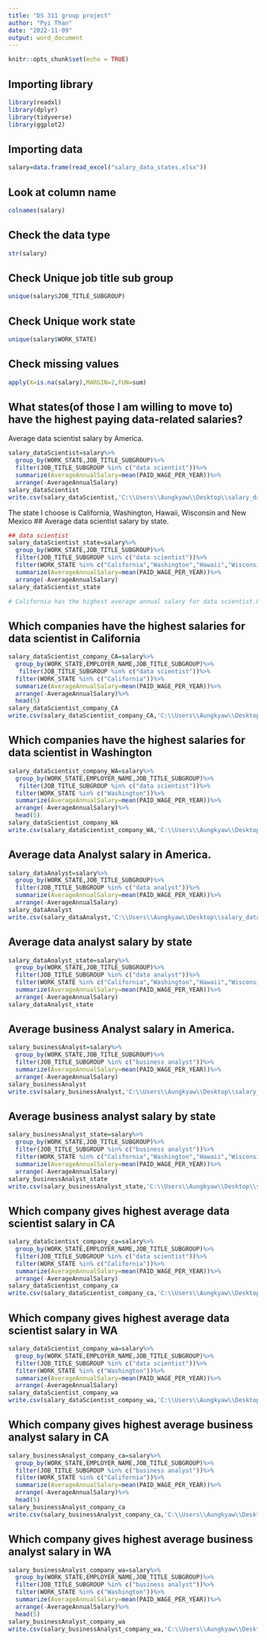 ```yaml
---
title: "DS 311 group project"
author: "Pyi Than"
date: "2022-11-09"
output: word_document
---
```


```r
knitr::opts_chunk$set(echo = TRUE)
```
## Importing library

```r
library(readxl)
library(dplyr)
library(tidyverse)
library(ggplot2)
```
## Importing data

```r
salary=data.frame(read_excel("salary_data_states.xlsx"))
```
## Look at column name

```r
colnames(salary)
```

## Check the data type

```r
str(salary)
```

## Check Unique job title sub group

```r
unique(salary$JOB_TITLE_SUBGROUP)
```
## Check Unique work state

```r
unique(salary$WORK_STATE)
```

## Check missing values

```r
apply(X=is.na(salary),MARGIN=2,FUN=sum)
```

## What states(of those I am willing to move to) have the highest paying data-related salaries?

Average data scientist salary by America. 
```r
salary_dataScientist=salary%>%
  group_by(WORK_STATE,JOB_TITLE_SUBGROUP)%>%
  filter(JOB_TITLE_SUBGROUP %in% c("data scientist"))%>%
  summarize(AverageAnnualSalary=mean(PAID_WAGE_PER_YEAR))%>%
  arrange(-AverageAnnualSalary)
salary_dataScientist
write.csv(salary_dataScientist,'C:\\Users\\Aungkyaw\\Desktop\\salary_dataScientist.csv')
```
The state I choose is California, Washington, Hawaii, Wisconsin and New Mexico
## Average data scientist salary by state.
```r
## data scientist
salary_dataScientist_state=salary%>%
  group_by(WORK_STATE,JOB_TITLE_SUBGROUP)%>%
  filter(JOB_TITLE_SUBGROUP %in% c("data scientist"))%>%
  filter(WORK_STATE %in% c("California","Washington","Hawaii","Wisconsin","New Mexico"))%>%
  summarize(AverageAnnualSalary=mean(PAID_WAGE_PER_YEAR))%>%
  arrange(-AverageAnnualSalary)
salary_dataScientist_state

# California has the highest average annual salary for data scientist.Follow by Washington and Minnesota. On the other hand, Florida has the lowest average annual salary for data scientist.
```

## Which companies have the highest salaries for data scientist in California

```r
salary_dataScientist_company_CA=salary%>%
  group_by(WORK_STATE,EMPLOYER_NAME,JOB_TITLE_SUBGROUP)%>%
   filter(JOB_TITLE_SUBGROUP %in% c("data scientist"))%>%
  filter(WORK_STATE %in% c("California"))%>%
  summarize(AverageAnnualSalary=mean(PAID_WAGE_PER_YEAR))%>%
  arrange(-AverageAnnualSalary)%>%
  head(5)
salary_dataScientist_company_CA
write.csv(salary_dataScientist_company_CA,'C:\\Users\\Aungkyaw\\Desktop\\salary_dataScientist_company_CA.csv')
```
## Which companies have the highest salaries for data scientist in Washington

```r
salary_dataScientist_company_WA=salary%>%
  group_by(WORK_STATE,EMPLOYER_NAME,JOB_TITLE_SUBGROUP)%>%
   filter(JOB_TITLE_SUBGROUP %in% c("data scientist"))%>%
  filter(WORK_STATE %in% c("Washington"))%>%
  summarize(AverageAnnualSalary=mean(PAID_WAGE_PER_YEAR))%>%
  arrange(-AverageAnnualSalary)%>%
  head(5)
salary_dataScientist_company_WA
write.csv(salary_dataScientist_company_WA,'C:\\Users\\Aungkyaw\\Desktop\\salary_dataScientist_company_WA.csv')
```

## Average data Analyst salary in America. 

```r
salary_dataAnalyst=salary%>%
  group_by(WORK_STATE,JOB_TITLE_SUBGROUP)%>%
  filter(JOB_TITLE_SUBGROUP %in% c("data analyst"))%>%
  summarize(AverageAnnualSalary=mean(PAID_WAGE_PER_YEAR))%>%
  arrange(-AverageAnnualSalary)
salary_dataAnalyst
write.csv(salary_dataAnalyst,'C:\\Users\\Aungkyaw\\Desktop\\salary_dataAnalysst.csv')
```

## Average data analyst salary by state

```r
salary_dataAnalyst_state=salary%>%
  group_by(WORK_STATE,JOB_TITLE_SUBGROUP)%>%
  filter(JOB_TITLE_SUBGROUP %in% c("data analyst"))%>%
  filter(WORK_STATE %in% c("California","Washington","Hawaii","Wisconsin","New Mexico"))%>%
  summarize(AverageAnnualSalary=mean(PAID_WAGE_PER_YEAR))%>%
  arrange(-AverageAnnualSalary)
salary_dataAnalyst_state
```

## Average business Analyst salary in America. 

```r
salary_businessAnalyst=salary%>%
  group_by(WORK_STATE,JOB_TITLE_SUBGROUP)%>%
  filter(JOB_TITLE_SUBGROUP %in% c("business analyst"))%>%
  summarize(AverageAnnualSalary=mean(PAID_WAGE_PER_YEAR))%>%
  arrange(-AverageAnnualSalary)
salary_businessAnalyst
write.csv(salary_businessAnalyst,'C:\\Users\\Aungkyaw\\Desktop\\salary_businessAnalysst.csv')
```

## Average business analyst salary by state

```r
salary_businessAnalyst_state=salary%>%
  group_by(WORK_STATE,JOB_TITLE_SUBGROUP)%>%
  filter(JOB_TITLE_SUBGROUP %in% c("business analyst"))%>%
  filter(WORK_STATE %in% c("California","Washington","Hawaii","Wisconsin","New Mexico"))%>%
  summarize(AverageAnnualSalary=mean(PAID_WAGE_PER_YEAR))%>%
  arrange(-AverageAnnualSalary)
salary_businessAnalyst_state
write.csv(salary_businessAnalyst_state,'C:\\Users\\Aungkyaw\\Desktop\\salary_businessAnalyst_state.csv')
```

## Which company gives highest average data scientist salary in CA

```r
salary_dataScientist_company_ca=salary%>%
  group_by(WORK_STATE,EMPLOYER_NAME,JOB_TITLE_SUBGROUP)%>%
  filter(JOB_TITLE_SUBGROUP %in% c("data scientist"))%>%
  filter(WORK_STATE %in% c("California"))%>%
  summarize(AverageAnnualSalary=mean(PAID_WAGE_PER_YEAR))%>%
  arrange(-AverageAnnualSalary)
salary_dataScientist_company_ca
write.csv(salary_dataScientist_company_ca,'C:\\Users\\Aungkyaw\\Desktop\\salary_dataScientist_company_ca.csv')
```

## Which company gives highest average data scientist salary in WA

```r
salary_dataScientist_company_wa=salary%>%
  group_by(WORK_STATE,EMPLOYER_NAME,JOB_TITLE_SUBGROUP)%>%
  filter(JOB_TITLE_SUBGROUP %in% c("data scientist"))%>%
  filter(WORK_STATE %in% c("Washington"))%>%
  summarize(AverageAnnualSalary=mean(PAID_WAGE_PER_YEAR))%>%
  arrange(-AverageAnnualSalary)
salary_dataScientist_company_wa
write.csv(salary_dataScientist_company_wa,'C:\\Users\\Aungkyaw\\Desktop\\salary_dataScientist_company_wa.csv')
```
## Which company gives highest average business analyst salary in CA

```r
salary_businessAnalyst_company_ca=salary%>%
  group_by(WORK_STATE,EMPLOYER_NAME,JOB_TITLE_SUBGROUP)%>%
  filter(JOB_TITLE_SUBGROUP %in% c("business analyst"))%>%
  filter(WORK_STATE %in% c("California"))%>%
  summarize(AverageAnnualSalary=mean(PAID_WAGE_PER_YEAR))%>%
  arrange(-AverageAnnualSalary)%>%
  head(5)
salary_businessAnalyst_company_ca
write.csv(salary_businessAnalyst_company_ca,'C:\\Users\\Aungkyaw\\Desktop\\salary_businessAnalyst_company_ca.csv')
```

## Which company gives highest average business analyst salary in WA

```r
salary_businessAnalyst_company_wa=salary%>%
  group_by(WORK_STATE,EMPLOYER_NAME,JOB_TITLE_SUBGROUP)%>%
  filter(JOB_TITLE_SUBGROUP %in% c("business analyst"))%>%
  filter(WORK_STATE %in% c("Washington"))%>%
  summarize(AverageAnnualSalary=mean(PAID_WAGE_PER_YEAR))%>%
  arrange(-AverageAnnualSalary)%>%
  head(5)
salary_businessAnalyst_company_wa
write.csv(salary_businessAnalyst_company_wa,'C:\\Users\\Aungkyaw\\Desktop\\salary_businessAnalyst_company_wa.csv')
```
